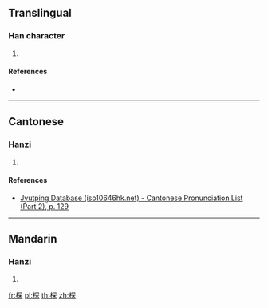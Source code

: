==Translingual==

===Han character===
{{Han char|rn=75|rad=木|as=08|sn=12|four=47994|canj=DBCD|ids=⿰木罙}}

# {{defn|Han|sort=木08}}

====References====
* {{Han ref|kx=0532.060|dkj=14925|dj=0920.140|hdz=21239.100|uh=68CE|ud=26830|bh=D9CD|bd=55757}}

----

==Cantonese==

===Hanzi===
{{yue-hanzi|jyut=[[sim4]]|y=sim4}}

# {{defn|lang=yue|sort=木08}}

====References====
* [http://www.iso10646hk.net/jp/document/download.jsp Jyutping Database (iso10646hk.net) - Cantonese Pronunciation List (Part 2), p. 129]

----

==Mandarin==

===Hanzi===
{{cmn-hanzi|pin=[[chán]] ([[chan2]])|wg=ch'an<sup>2</sup>}}

# {{defn|lang=cmn|sort=木08}}

[[fr:棎]]
[[pl:棎]]
[[th:棎]]
[[zh:棎]]